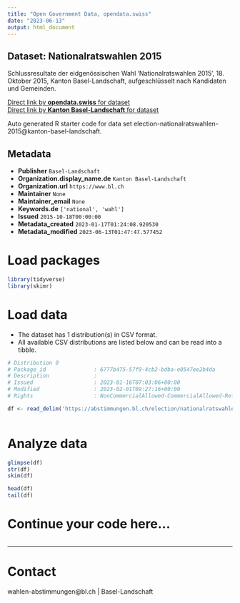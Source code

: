 ```yaml
---
title: "Open Government Data, opendata.swiss"
date: "2023-06-13"
output: html_document
---
```


## Dataset: Nationalratswahlen 2015

Schlussresultate der eidgenössischen Wahl 'Nationalratswahlen 2015', 18. Oktober 2015, Kanton Basel-Landschaft, aufgeschlüsselt nach Kandidaten und Gemeinden.

[Direct link by **opendata.swiss** for dataset](https://opendata.swiss/de/dataset/nationalratswahlen-20152)<br>
[Direct link by **Kanton Basel-Landschaft** for dataset](https://abstimmungen.bl.ch/election/nationalratswahlen-2015/data)

Auto generated R starter code for data set election-nationalratswahlen-2015@kanton-basel-landschaft.

## Metadata

- **Publisher** `Basel-Landschaft`
- **Organization.display_name.de** `Kanton Basel-Landschaft`
- **Organization.url** `https://www.bl.ch`
- **Maintainer** `None`
- **Maintainer_email** `None`
- **Keywords.de** `['national', 'wahl']`
- **Issued** `2015-10-18T00:00:00`
- **Metadata_created** `2023-01-17T01:24:08.920530`
- **Metadata_modified** `2023-06-13T01:47:47.577452`


# Load packages

```r

library(tidyverse)
library(skimr)

```

# Load data

-   The dataset has 1 distribution(s) in CSV format.
-   All available CSV distributions are listed below and can be read into a tibble.

```r

# Distribution 0
# Package_id               : 6777b475-57f9-4cb2-bdba-e0547ee2b4da
# Description              : 
# Issued                   : 2023-01-16T07:03:06+00:00
# Modified                 : 2023-02-01T09:27:16+00:00
# Rights                   : NonCommercialAllowed-CommercialAllowed-ReferenceRequired

df <- read_delim('https://abstimmungen.bl.ch/election/nationalratswahlen-2015/data-csv')



```

# Analyze data

```r

glimpse(df)
str(df)
skim(df)

head(df)
tail(df)

```

# Continue your code here...

```r

```

------------------------------------------------------------------------

# Contact

wahlen-abstimmungen@bl.ch | Basel-Landschaft
